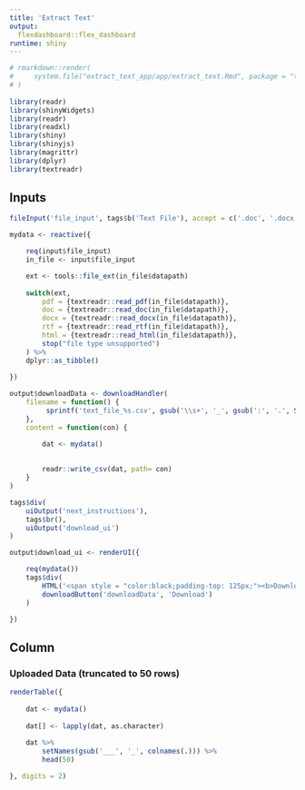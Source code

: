 ---
title: 'Extract Text'
output: 
  flexdashboard::flex_dashboard
runtime: shiny
---


<style type="text/css">

.chart-title {  /* chart_title  */
   font-size: 150%;

</style>     


```{r}
# rmarkdown::render(
#     system.file("extract_text_app/app/extract_text.Rmd", package = "textreadr")
# )
    
library(readr)
library(shinyWidgets)
library(readr)
library(readxl)
library(shiny)
library(shinyjs)
library(magrittr)
library(dplyr)
library(textreadr)
````





Inputs {.sidebar  data-width=250} 
-------------------------------------


```{r}
fileInput('file_input', tags$b('Text File'), accept = c('.doc', '.docx', '.pdf', '.rtf', '.html'))
```




 
 
```{r}
mydata <- reactive({

    req(input$file_input)
    in_file <- input$file_input

    ext <- tools::file_ext(in_file$datapath)
    
    switch(ext,
        pdf = {textreadr::read_pdf(in_file$datapath)},
        doc = {textreadr::read_doc(in_file$datapath)},        
        docx = {textreadr::read_docx(in_file$datapath)},
        rtf = {textreadr::read_rtf(in_file$datapath)},
        html = {textreadr::read_html(in_file$datapath)},    
        stop("file type unsupported")
    ) %>%
    dplyr::as_tibble()
    
})
```
 
    
    





```{r}
output$downloadData <- downloadHandler(
    filename = function() {
         sprintf('text_file_%s.csv', gsub('\\s+', '_', gsub(':', '.', Sys.time())))
    },
    content = function(con) {

        dat <- mydata()
        
        
        readr::write_csv(dat, path= con)
    }
)

tags$div(
    uiOutput('next_instructions'),
    tags$br(),
    uiOutput('download_ui')
)

output$download_ui <- renderUI({

    req(mydata())
    tags$div(
        HTML('<span style = "color:black;padding-top: 125px;"><b>Download .csv File</b></span>'),
        downloadButton('downloadData', 'Download')
    )

})

``` 


Column  
-------------------------------------
    
  
### Uploaded Data (truncated to 50 rows)

    
    
```{r}

renderTable({
    
    dat <- mydata()
    
    dat[] <- lapply(dat, as.character)
    
    dat %>%
        setNames(gsub('___', '_', colnames(.))) %>%
        head(50)

}, digits = 2)

```
    


